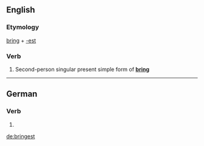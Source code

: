 ==English==

===Etymology===
[[bring]] + [[-est]]

===Verb===
{{en-verb form}}

# {{archaic}} Second-person singular present simple form of '''[[bring]]'''

----

==German==

===Verb===
{{infl|de}}

# {{de-verb form of|bringen|2|s|k1}}

[[de:bringest]]